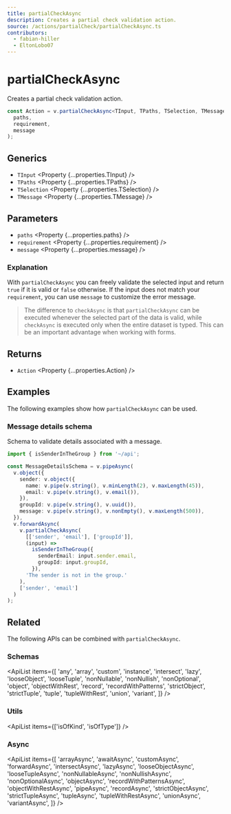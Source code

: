 ```yaml
---
title: partialCheckAsync
description: Creates a partial check validation action.
source: /actions/partialCheck/partialCheckAsync.ts
contributors:
  - fabian-hiller
  - EltonLobo07
---
```



# partialCheckAsync

Creates a partial check validation action.

```ts
const Action = v.partialCheckAsync<TInput, TPaths, TSelection, TMessage>(
  paths,
  requirement,
  message
);
```

## Generics

- `TInput` <Property {...properties.TInput} />
- `TPaths` <Property {...properties.TPaths} />
- `TSelection` <Property {...properties.TSelection} />
- `TMessage` <Property {...properties.TMessage} />

## Parameters

- `paths` <Property {...properties.paths} />
- `requirement` <Property {...properties.requirement} />
- `message` <Property {...properties.message} />

### Explanation

With `partialCheckAsync` you can freely validate the selected input and return `true` if it is valid or `false` otherwise. If the input does not match your `requirement`, you can use `message` to customize the error message.

> The difference to <Link href='../checkAsync/'>`checkAsync`</Link> is that `partialCheckAsync` can be executed whenever the selected part of the data is valid, while <Link href='../checkAsync/'>`checkAsync`</Link> is executed only when the entire dataset is typed. This can be an important advantage when working with forms.

## Returns

- `Action` <Property {...properties.Action} />

## Examples

The following examples show how `partialCheckAsync` can be used.

### Message details schema

Schema to validate details associated with a message.

```ts
import { isSenderInTheGroup } from '~/api';

const MessageDetailsSchema = v.pipeAsync(
  v.object({
    sender: v.object({
      name: v.pipe(v.string(), v.minLength(2), v.maxLength(45)),
      email: v.pipe(v.string(), v.email()),
    }),
    groupId: v.pipe(v.string(), v.uuid()),
    message: v.pipe(v.string(), v.nonEmpty(), v.maxLength(500)),
  }),
  v.forwardAsync(
    v.partialCheckAsync(
      [['sender', 'email'], ['groupId']],
      (input) =>
        isSenderInTheGroup({
          senderEmail: input.sender.email,
          groupId: input.groupId,
        }),
      'The sender is not in the group.'
    ),
    ['sender', 'email']
  )
);
```

## Related

The following APIs can be combined with `partialCheckAsync`.

### Schemas

<ApiList
  items={[
    'any',
    'array',
    'custom',
    'instance',
    'intersect',
    'lazy',
    'looseObject',
    'looseTuple',
    'nonNullable',
    'nonNullish',
    'nonOptional',
    'object',
    'objectWithRest',
    'record',
    'recordWithPatterns',
    'strictObject',
    'strictTuple',
    'tuple',
    'tupleWithRest',
    'union',
    'variant',
  ]}
/>

### Utils

<ApiList items={['isOfKind', 'isOfType']} />

### Async

<ApiList
  items={[
    'arrayAsync',
    'awaitAsync',
    'customAsync',
    'forwardAsync',
    'intersectAsync',
    'lazyAsync',
    'looseObjectAsync',
    'looseTupleAsync',
    'nonNullableAsync',
    'nonNullishAsync',
    'nonOptionalAsync',
    'objectAsync',
    'recordWithPatternsAsync',
    'objectWithRestAsync',
    'pipeAsync',
    'recordAsync',
    'strictObjectAsync',
    'strictTupleAsync',
    'tupleAsync',
    'tupleWithRestAsync',
    'unionAsync',
    'variantAsync',
  ]}
/>
